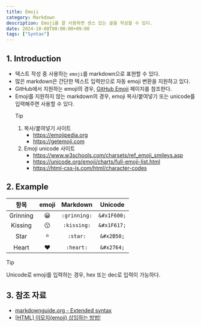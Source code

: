 ```yaml
---
title: Emoji
category: Markdown
description: Emoji를 잘 사용하면 센스 있는 글을 작성할 수 있다.
date: 2024-10-08T00:00:00+09:00
tags: ["Syntax"]
---
```


## 1. Introduction

- 텍스트 작성 중 사용하는 `emoji`를 markdown으로 표현할 수 있다.
- 많은 markdown은 간단한 텍스트 입력만으로 자동 emoji 변환을 지원하고 있다.
- GitHub에서 지원하는 emoji의 경우, [GitHub Emoji](https://gist.github.com/rxaviers/7360908) 페이지를 참조한다.
- Emoji를 지원하지 않는 markdown의 경우, emoji 복사/붙여넣기 또는 unicode를 입력해주면 사용할 수 있다.
    > [!TIP]
    > 1. 복사/붙여넣기 사이트
    >     - https://emojipedia.org
    >     - https://getemoji.com
    > 2. Emoji unicode 사이트
    >     - https://www.w3schools.com/charsets/ref_emoji_smileys.asp
    >     - https://unicode.org/emoji/charts/full-emoji-list.html
    >     - https://html-css-js.com/html/character-codes

## 2. Example

|항목|emoji|Markdown|Unicode|
|:---:|:---:|:---:|:---:|
|Grinning|&#x1F600;|`:grinning:`|`&#x1F600;`|
|Kissing|&#x1F617;|`:kissing:`|`&#x1F617;`|
|Star|&#x2B50;|`:star:`|`&#x2B50;`|
|Heart|&#x2764;|`:heart:`|`&#x2764;`|

> [!TIP]
> Unicode로 emoji를 입력하는 경우, hex 또는 dec로 입력이 가능하다.

## 3. 참조 자료

- [markdownguide.org - Extended syntax](https://www.markdownguide.org/extended-syntax/#emoji "Extended syntax overview")
- [[HTML] 이모지(emoji) 삽입하는 방법!](https://23log.tistory.com/81)